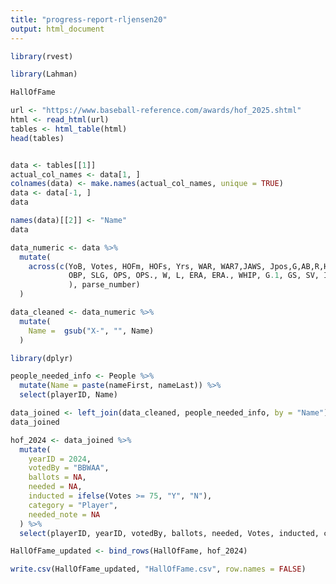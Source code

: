 ```yaml
---
title: "progress-report-rljensen20"
output: html_document
---
```


```r
library(rvest)
```
```r
library(Lahman)
```

```r
HallOfFame
```


```r
url <- "https://www.baseball-reference.com/awards/hof_2025.shtml"
html <- read_html(url)
tables <- html_table(html)
head(tables)


data <- tables[[1]]
actual_col_names <- data[1, ]
colnames(data) <- make.names(actual_col_names, unique = TRUE)
data <- data[-1, ]
data

names(data)[[2]] <- "Name"
data
```

```r
data_numeric <- data %>% 
  mutate(
    across(c(YoB, Votes, HOFm, HOFs, Yrs, WAR, WAR7,JAWS, Jpos,G,AB,R,H,HR,RBI,SB,BB,BA,
             OBP, SLG, OPS, OPS., W, L, ERA, ERA., WHIP, G.1, GS, SV, IP, H.1, HR.1, BB.1, SO, 
             ), parse_number)
  ) 

```

```r
data_cleaned <- data_numeric %>% 
  mutate(
    Name =  gsub("X-", "", Name)
  )
```


```r
library(dplyr)
```


```r
people_needed_info <- People %>%
  mutate(Name = paste(nameFirst, nameLast)) %>%
  select(playerID, Name)

```
```r
data_joined <- left_join(data_cleaned, people_needed_info, by = "Name")
data_joined

```
 
```r
hof_2024 <- data_joined %>%
  mutate(
    yearID = 2024,
    votedBy = "BBWAA",
    ballots = NA,  
    needed = NA,   
    inducted = ifelse(Votes >= 75, "Y", "N"), 
    category = "Player",
    needed_note = NA
  ) %>%
  select(playerID, yearID, votedBy, ballots, needed, Votes, inducted, category, needed_note)

HallOfFame_updated <- bind_rows(HallOfFame, hof_2024)

write.csv(HallOfFame_updated, "HallOfFame.csv", row.names = FALSE)
```









